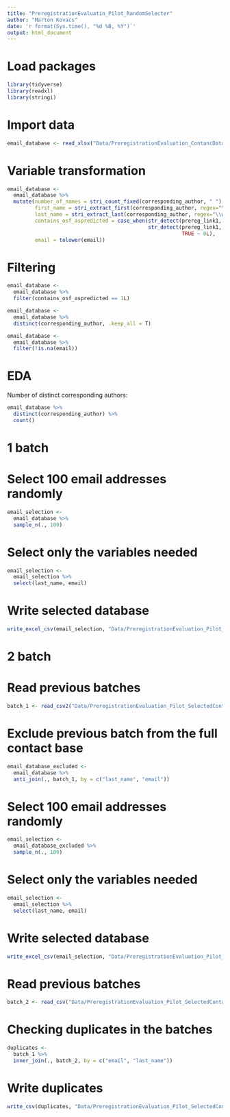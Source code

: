 ```yaml
---
title: "PreregistrationEvaluatin_Pilot_RandomSelecter"
author: "Marton Kovacs"
date: 'r format(Sys.time(), "%d %B, %Y")`'
output: html_document
---
```


# Load packages

```r
library(tidyverse)
library(readxl)
library(stringi)
```

# Import data

```r
email_database <- read_xlsx("Data/PreregistrationEvaluation_ContancDatabase.xlsx", sheet = 1)
```

# Variable transformation

```r
email_database <-
  email_database %>% 
  mutate(number_of_names = stri_count_fixed(corresponding_author, " "),
         first_name = stri_extract_first(corresponding_author, regex="\\w+"),
         last_name = stri_extract_last(corresponding_author, regex="\\w+"),
         contains_osf_aspredicted = case_when(str_detect(prereg_link1, pattern = "osf") ~ 1L,
                                              str_detect(prereg_link1, pattern = "aspredicted") ~ 1L,     
                                                         TRUE ~ 0L),
         email = tolower(email))
```

# Filtering

```r
email_database <-
  email_database %>%
  filter(contains_osf_aspredicted == 1L)
```

```r
email_database <-
  email_database %>%
  distinct(corresponding_author, .keep_all = T)
```

```r
email_database <-
  email_database %>%
  filter(!is.na(email))
```

# EDA

Number of distinct corresponding authors:

```r
email_database %>% 
  distinct(corresponding_author) %>% 
  count()
```

# 1 batch
# Select 100 email addresses randomly

```r
email_selection <- 
  email_database %>% 
  sample_n(., 100)
```

# Select only the variables needed

```r
email_selection <- 
  email_selection %>% 
  select(last_name, email)
```

# Write selected database

```r
write_excel_csv(email_selection, "Data/PreregistrationEvaluation_Pilot_SelectedContacts.csv")
```

# 2 batch
# Read previous batches

```r
batch_1 <- read_csv2("Data/PreregistrationEvaluation_Pilot_SelectedContacts.csv")
```

# Exclude previous batch from the full contact base

```r
email_database_excluded <- 
  email_database %>% 
  anti_join(., batch_1, by = c("last_name", "email"))
```

# Select 100 email addresses randomly

```r
email_selection <- 
  email_database_excluded %>% 
  sample_n(., 100)
```

# Select only the variables needed

```r
email_selection <- 
  email_selection %>% 
  select(last_name, email)
```

# Write selected database

```r
write_excel_csv(email_selection, "Data/PreregistrationEvaluation_Pilot_SelectedContacts_Batch2.csv")
```

# Read previous batches

```r
batch_2 <- read_csv("Data/PreregistrationEvaluation_Pilot_SelectedContacts_Batch2.csv")
```

# Checking duplicates in the batches

```r
duplicates <- 
  batch_1 %>% 
  inner_join(., batch_2, by = c("email", "last_name"))
```

# Write duplicates

```r
write_csv(duplicates, "Data/PreregistrationEvaluation_Pilot_SelectedContacts_Duplicates.csv")
```